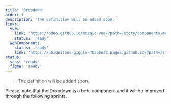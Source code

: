 ```yaml
---
title: 'Dropdown'
order: 1
description: 'The definition will be added soon.'
links:
  vue:
    link: 'https://adeo.github.io/mozaic-vue/?path=/story/components-mdropdown'
    status: 'ready'
  webComponent:
    status: 'ready'
    link: 'https://ubiquitous-giggle-7b5b6e33.pages.github.io/?path=/story/components-dropdown'
status:
  scss: 'ready'
  figma: 'ready'
---
```


> The definition will be added soon.

<Highlight type="warning" title="Work in progress">
  Please, note that the Dropdown is a beta component and it will be improved
  through the following sprints.
</Highlight>

<Story id="form-dropdown--default" height="360" />
